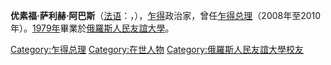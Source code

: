 {{Infobox Prime Minister
| image        =  
| name         = 优素福·萨利赫·阿巴斯<br/>Youssouf Saleh Abbas
| order        = [[乍得总理|乍得总理]]
| president    = [[伊德里斯·德比|伊德里斯·德比]]
| term_start   = 2008年4月15日
| term_end    = 2010年3月5日
| predecessor  = [[德尔瓦·卡西雷·库马科耶|德尔瓦·卡西雷·库马科耶]]
| successor   = [[埃馬紐埃爾·納丁加爾|埃馬紐埃爾·納丁加爾]]
| birth_date  = {{birth year and age|1953}}
| birth_place  = [[乍得|乍得]][[阿贝歇|阿贝歇]]
| party        = 
}}
'''优素福·萨利赫·阿巴斯'''（[[法语|法语]]：'''{{lang|fr|Youssouf Saleh Abbas}}'''，{{bd|1953年}}），[[乍得|乍得]]政治家，曾任[[乍得总理|乍得总理]]（2008年至2010年）。[[1979年|1979年]]畢業於[[俄羅斯人民友誼大學|俄羅斯人民友誼大學]]。

{{start box}}
{{succession box|[[德尔瓦·卡西雷·库马科耶|德尔瓦·卡西雷·库马科耶]]|[[埃馬紐埃爾·納丁加爾|埃馬紐埃爾·納丁加爾]]|[[乍得总理|乍得总理]]|2008年至2010年}}
{{end box}}

{{Chad-stub}}
{{DEFAULTSORT:Abbas}}
[[Category:乍得总理|Category:乍得总理]]
[[Category:在世人物|Category:在世人物]]
[[Category:俄羅斯人民友誼大學校友|Category:俄羅斯人民友誼大學校友]]